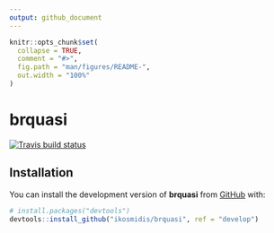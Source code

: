 ```yaml
---
output: github_document
---
```


<!-- README.md is generated from README.Rmd. Please edit that file -->

```r
knitr::opts_chunk$set(
  collapse = TRUE,
  comment = "#>",
  fig.path = "man/figures/README-",
  out.width = "100%"
)
```

# brquasi

<!-- badges: start -->
[![Travis build status](https://travis-ci.com/ikosmidis/brquasi.svg?branch=master)](https://travis-ci.com/ikosmidis/brquasi)
<!-- badges: end -->


## Installation

You can install the development version of **brquasi** from [GitHub](https://github.com/) with:

``` r
# install.packages("devtools")
devtools::install_github("ikosmidis/brquasi", ref = "develop")
```

